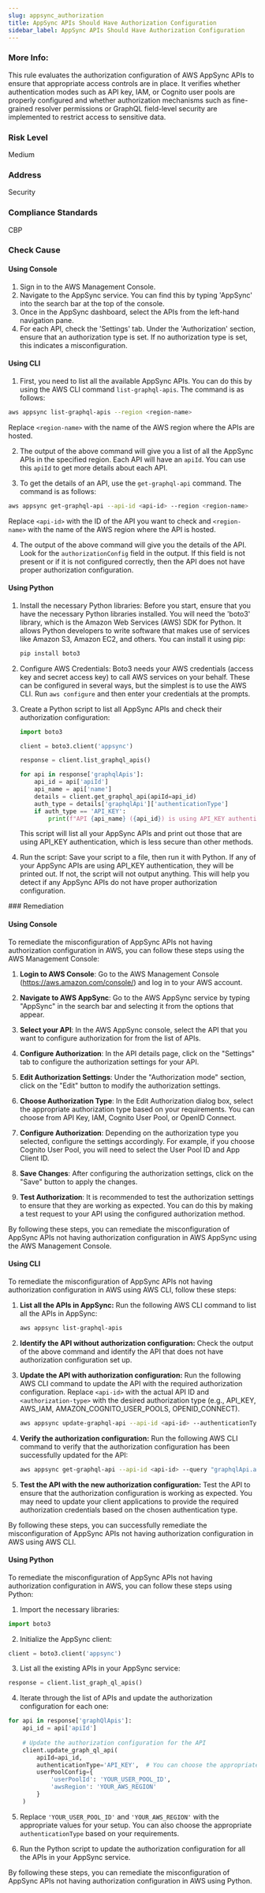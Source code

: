 ```yaml
---
slug: appsync_authorization
title: AppSync APIs Should Have Authorization Configuration
sidebar_label: AppSync APIs Should Have Authorization Configuration
---
```


### More Info:

This rule evaluates the authorization configuration of AWS AppSync APIs to ensure that appropriate access controls are in place. It verifies whether authentication modes such as API key, IAM, or Cognito user pools are properly configured and whether authorization mechanisms such as fine-grained resolver permissions or GraphQL field-level security are implemented to restrict access to sensitive data.

### Risk Level

Medium

### Address

Security

### Compliance Standards

CBP



<Tabs><Tab title='Cause'>
### Check Cause

#### Using Console

1. Sign in to the AWS Management Console.
2. Navigate to the AppSync service. You can find this by typing 'AppSync' into the search bar at the top of the console.
3. Once in the AppSync dashboard, select the APIs from the left-hand navigation pane.
4. For each API, check the 'Settings' tab. Under the 'Authorization' section, ensure that an authorization type is set. If no authorization type is set, this indicates a misconfiguration.

#### Using CLI

1. First, you need to list all the available AppSync APIs. You can do this by using the AWS CLI command `list-graphql-apis`. The command is as follows:

```bash
aws appsync list-graphql-apis --region <region-name>
```
Replace `<region-name>` with the name of the AWS region where the APIs are hosted.

2. The output of the above command will give you a list of all the AppSync APIs in the specified region. Each API will have an `apiId`. You can use this `apiId` to get more details about each API.

3. To get the details of an API, use the `get-graphql-api` command. The command is as follows:

```bash
aws appsync get-graphql-api --api-id <api-id> --region <region-name>
```
Replace `<api-id>` with the ID of the API you want to check and `<region-name>` with the name of the AWS region where the API is hosted.

4. The output of the above command will give you the details of the API. Look for the `authorizationConfig` field in the output. If this field is not present or if it is not configured correctly, then the API does not have proper authorization configuration.

#### Using Python

1. Install the necessary Python libraries: Before you start, ensure that you have the necessary Python libraries installed. You will need the 'boto3' library, which is the Amazon Web Services (AWS) SDK for Python. It allows Python developers to write software that makes use of services like Amazon S3, Amazon EC2, and others. You can install it using pip:

   ```python
   pip install boto3
   ```

2. Configure AWS Credentials: Boto3 needs your AWS credentials (access key and secret access key) to call AWS services on your behalf. These can be configured in several ways, but the simplest is to use the AWS CLI. Run `aws configure` and then enter your credentials at the prompts.

3. Create a Python script to list all AppSync APIs and check their authorization configuration: 

   ```python
   import boto3

   client = boto3.client('appsync')

   response = client.list_graphql_apis()

   for api in response['graphqlApis']:
       api_id = api['apiId']
       api_name = api['name']
       details = client.get_graphql_api(apiId=api_id)
       auth_type = details['graphqlApi']['authenticationType']
       if auth_type == 'API_KEY':
           print(f"API {api_name} ({api_id}) is using API_KEY authentication.")
   ```

   This script will list all your AppSync APIs and print out those that are using API_KEY authentication, which is less secure than other methods.

4. Run the script: Save your script to a file, then run it with Python. If any of your AppSync APIs are using API_KEY authentication, they will be printed out. If not, the script will not output anything. This will help you detect if any AppSync APIs do not have proper authorization configuration.

</Tab>


<Tab title='Remediation'>
### Remediation

#### Using Console

To remediate the misconfiguration of AppSync APIs not having authorization configuration in AWS, you can follow these steps using the AWS Management Console:

1. **Login to AWS Console**: Go to the AWS Management Console (https://aws.amazon.com/console/) and log in to your AWS account.

2. **Navigate to AWS AppSync**: Go to the AWS AppSync service by typing "AppSync" in the search bar and selecting it from the options that appear.

3. **Select your API**: In the AWS AppSync console, select the API that you want to configure authorization for from the list of APIs.

4. **Configure Authorization**: In the API details page, click on the "Settings" tab to configure the authorization settings for your API.

5. **Edit Authorization Settings**: Under the "Authorization mode" section, click on the "Edit" button to modify the authorization settings.

6. **Choose Authorization Type**: In the Edit Authorization dialog box, select the appropriate authorization type based on your requirements. You can choose from API Key, IAM, Cognito User Pool, or OpenID Connect.

7. **Configure Authorization**: Depending on the authorization type you selected, configure the settings accordingly. For example, if you choose Cognito User Pool, you will need to select the User Pool ID and App Client ID.

8. **Save Changes**: After configuring the authorization settings, click on the "Save" button to apply the changes.

9. **Test Authorization**: It is recommended to test the authorization settings to ensure that they are working as expected. You can do this by making a test request to your API using the configured authorization method.

By following these steps, you can remediate the misconfiguration of AppSync APIs not having authorization configuration in AWS AppSync using the AWS Management Console.

#### Using CLI

To remediate the misconfiguration of AppSync APIs not having authorization configuration in AWS using AWS CLI, follow these steps:

1. **List all the APIs in AppSync:**
    Run the following AWS CLI command to list all the APIs in AppSync:
    ```bash
    aws appsync list-graphql-apis
    ```

2. **Identify the API without authorization configuration:**
    Check the output of the above command and identify the API that does not have authorization configuration set up.

3. **Update the API with authorization configuration:**
    Run the following AWS CLI command to update the API with the required authorization configuration. Replace `<api-id>` with the actual API ID and `<authorization-type>` with the desired authorization type (e.g., API_KEY, AWS_IAM, AMAZON_COGNITO_USER_POOLS, OPENID_CONNECT).
    ```bash
    aws appsync update-graphql-api --api-id <api-id> --authenticationType <authorization-type>
    ```

4. **Verify the authorization configuration:**
    Run the following AWS CLI command to verify that the authorization configuration has been successfully updated for the API:
    ```bash
    aws appsync get-graphql-api --api-id <api-id> --query "graphqlApi.authenticationType"
    ```

5. **Test the API with the new authorization configuration:**
    Test the API to ensure that the authorization configuration is working as expected. You may need to update your client applications to provide the required authorization credentials based on the chosen authentication type.

By following these steps, you can successfully remediate the misconfiguration of AppSync APIs not having authorization configuration in AWS using AWS CLI.

#### Using Python

To remediate the misconfiguration of AppSync APIs not having authorization configuration in AWS, you can follow these steps using Python:

1. Import the necessary libraries:
```python
import boto3
```

2. Initialize the AppSync client:
```python
client = boto3.client('appsync')
```

3. List all the existing APIs in your AppSync service:
```python
response = client.list_graph_ql_apis()
```

4. Iterate through the list of APIs and update the authorization configuration for each one:
```python
for api in response['graphQlApis']:
    api_id = api['apiId']
    
    # Update the authorization configuration for the API
    client.update_graph_ql_api(
        apiId=api_id,
        authenticationType='API_KEY',  # You can choose the appropriate authentication type here
        userPoolConfig={
            'userPoolId': 'YOUR_USER_POOL_ID',
            'awsRegion': 'YOUR_AWS_REGION'
        }
    )
```

5. Replace `'YOUR_USER_POOL_ID'` and `'YOUR_AWS_REGION'` with the appropriate values for your setup. You can also choose the appropriate `authenticationType` based on your requirements.

6. Run the Python script to update the authorization configuration for all the APIs in your AppSync service.

By following these steps, you can remediate the misconfiguration of AppSync APIs not having authorization configuration in AWS using Python.

</Tab>
</Tabs>